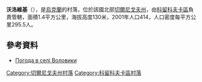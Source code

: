 {{coord|51|40|5|N|32|5|49|E|scale:100000|display=title}}

'''沃洛維基'''（{{lang-uk|Воловики}}），是[[烏克蘭|烏克蘭]]的村落，位於該國北部[[切爾尼戈夫州|切爾尼戈夫州]]，由[[科留科夫卡區|科留科夫卡區]]負責管轄，面積1.4平方公里，海拔高度130米，2001年人口414，人口密度每平方公里295.5人。

==參考資料==
* [http://weather.in.ua/ua/chernigovskaja/4401 Погода в селі Воловики] {{Wayback|url=http://weather.in.ua/ua/chernigovskaja/4401 |date=20210127101009 }}

[[Category:切爾尼戈夫州村落|Category:切爾尼戈夫州村落]]
[[Category:科留科夫卡區村落|Category:科留科夫卡區村落]]


{{Chernihiv-geo-stub}}
